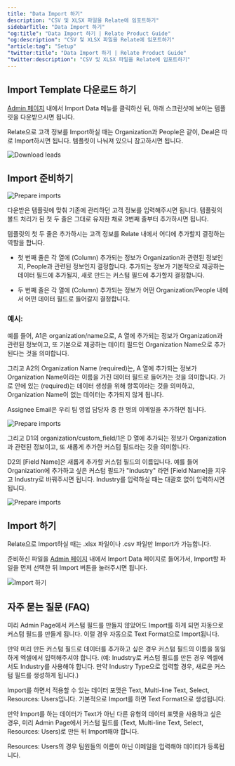 ```yaml
---
title: "Data Import 하기"
description: "CSV 및 XLSX 파일을 Relate에 임포트하기"
sidebarTitle: "Data Import 하기"
"og:title": "Data Import 하기 | Relate Product Guide"
"og:description": "CSV 및 XLSX 파일을 Relate에 임포트하기"
"article:tag": "Setup"
"twitter:title": "Data Import 하기 | Relate Product Guide"
"twitter:description": "CSV 및 XLSX 파일을 Relate에 임포트하기"
---
```


## Import Template 다운로드 하기

[Admin 페이지](https://app.relate.so) 내에서 Import Data 메뉴를 클릭하신 뒤, 아래 스크린샷에 보이는 템플릿을 다운받으시면 됩니다.

Relate으로 고객 정보를 Import하실 때는 Organization과 People은 같이, Deal은 따로 Import하시면 됩니다. 템플릿이 나눠져 있으니 참고하시면 됩니다.

![Download leads](/docs/images/setup/download-organization-people-template.png)

## Import 준비하기

![Prepare imports](/docs/images/setup/prepare-imports.png)

다운받은 템플릿에 맞춰 기존에 관리하던 고객 정보를 입력해주시면 됩니다. 템플릿의 볼드 처리가 된 첫 두 줄은 그대로 유지한 채로 3번째 줄부터 추가하시면 됩니다.

템플릿의 첫 두 줄은 추가하시는 고객 정보를 Relate 내에서 어디에 추가할지 결정하는 역할을 합니다.

- 첫 번째 줄은 각 열에 (Column) 추가되는 정보가 Organization과 관련된 정보인지, People과 관련된 정보인지 결정합니다. 추가되는 정보가 기본적으로 제공하는 데이터 필드에 추가될지, 새로 만드는 커스텀 필드에 추가할지 결정합니다.

- 두 번째 줄은 각 열에 (Column) 추가되는 정보가 어떤 Organization/People 내에서 어떤 데이터 필드로 들어갈지 결정합니다.

### 예시:

예를 들어, A1은 organization/name으로, A 열에 추가되는 정보가 Organization과 관련된 정보이고, 또 기본으로 제공하는 데이터 필드인 Organization Name으로 추가된다는 것을 의미합니다.

그리고 A2의 Organization Name (required)는, A 열에 추가되는 정보가 Organization Name이라는 이름을 가진 데이터 필드로 들어가는 것을 의미합니다. 가로 안에 있는 (required)는 데이터 생성을 위해 항목이라는 것을 의미하고, Organization Name이 없는 데이터는 추가되지 않게 됩니다.

Assignee Email은 우리 팀 영업 담당자 중 한 명의 이메일을 추가하면 됩니다.

![Prepare imports](/docs/images/setup/import-assignee.png)

그리고 D1의 organization/custom_field/1은 D 열에 추가되는 정보가 Organization과 관련된 정보이고, 또 새롭게 추가한 커스텀 필드라는 것을 의미합니다.

D2의 \[Field Name\]은 새롭게 추가할 커스텀 필드의 이름입니다. 예를 들어 Organization에 추가하고 싶은 커스텀 필드가 "Industry" 라면 \[Field Name\]을 지우고 Industry로 바꿔주시면 됩니다. Industry를 입력하실 때는 대괄호 없이 입력하시면 됩니다.

![Prepare imports](/docs/images/setup/custom-field.png)

## Import 하기

Relate으로 Import하실 때는 .xlsx 파일이나 .csv 파일만 Import가 가능합니다.

준비하신 파일을 [Admin 페이지](https://app.relate.so) 내에서 Import Data 페이지로 들어가서, Import할 파일을 먼저 선택한 뒤 Import 버튼을 눌러주시면 됩니다.

![Import 하기](/docs/images/setup/import.png)

## 자주 묻는 질문 (FAQ)

<AccordionGroup>
	<Accordion title="Import 하기 전에 필요한 커스텀 필드를 미리 만들어야 하나요?">

미리 Admin Page에서 커스텀 필드를 만들지 않았어도 Import를 하게 되면 자동으로 커스텀 필드를 만들게 됩니다. 이럴 경우 자동으로 Text Format으로 Import됩니다.
	
만약 미리 만든 커스텀 필드로 데이터를 추가하고 싶은 경우 커스텀 필드의 이름을 동일하게 엑셀에서 입력해주셔야 합니다. (예: Inudstry로 커스텀 필드를 만든 경우 엑셀에서도 Industry를 사용해야 합니다. 만약 Industry Type으로 입력할 경우, 새로운 커스텀 필드를 생성하게 됩니다.)
</Accordion>

<Accordion title="Import 할 때 커스텀 필드의 데이터 포맷을 변경할 수 있나요?">

Import를 하면서 적용할 수 있는 데이터 포맷은 Text, Multi-line Text, Select, Resources: Users입니다. 기본적으로 Import를 하면 Text Format으로 생성됩니다.

만약 Import를 하는 데이터가 Text가 아닌 다른 유형의 데이터 포맷을 사용하고 싶은 경우, 미리 Admin Page에서 커스텀 필드를 (Text, Multi-line Text, Select, Resources: Users)로 만든 뒤 Import해야 합니다.

Resources: Users의 경우 팀원들의 이름이 아닌 이메일을 입력해야 데이터가 등록됩니다.
</Accordion>
</AccordionGroup>